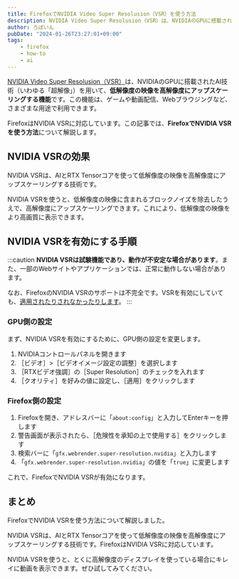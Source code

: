 ```yaml
---
title: FirefoxでNVIDIA Video Super Resolusion（VSR）を使う方法
description: NVIDIA Video Super Resolusion（VSR）は、NVIDIAのGPUに搭載されたAI技術（いわゆる「超解像」）を用いて、低解像度の映像を高解像度にアップスケーリングする機能です。この機能は、ゲームや動画配信、Webブラウジングなど、さまざまな用途で利用できます。FirefoxはNVIDIA VSRに対応しています。この記事では、FirefoxでNVIDIA VSRを使う方法について解説します。
author: ろぼいん
pubDate: "2024-01-26T23:27:01+09:00"
tags:
    - firefox
    - how-to
    - ai
---
```



[NVIDIA Video Super Resolusion（VSR）](https://blogs.nvidia.co.jp/2023/03/10/rtx-video-super-resolution/)は、NVIDIAのGPUに搭載されたAI技術（いわゆる「超解像」）を用いて、**低解像度の映像を高解像度にアップスケーリングする機能**です。この機能は、ゲームや動画配信、Webブラウジングなど、さまざまな用途で利用できます。

FirefoxはNVIDIA VSRに対応しています。この記事では、**FirefoxでNVIDIA VSRを使う方法**について解説します。

## NVIDIA VSRの効果

NVIDIA VSRは、AIとRTX Tensorコアを使って低解像度の映像を高解像度にアップスケーリングする技術です。

NVIDIA VSRを使うと、低解像度の映像に含まれるブロックノイズを除去したうえで、高解像度にアップスケーリングできます。これにより、低解像度の映像をより高画質に表示できます。

<YouTube id="XA-tQpQqD7U"/>

## NVIDIA VSRを有効にする手順

:::caution
**NVIDIA VSRは試験機能であり、動作が不安定な場合があります**。また、一部のWebサイトやアプリケーションでは、正常に動作しない場合があります。

なお、FirefoxのNVIDIA VSRのサポートは不完全です。VSRを有効にしていても、[適用されたりされなかったりします](https://connect.mozilla.org/t5/ideas/add-firefox-support-for-rtx-video-super-resolution/idi-p/26995/page/5#comments)。
:::

### GPU側の設定

まず、NVIDIA VSRを有効にするために、GPU側の設定を変更します。

1. NVIDIAコントロールパネルを開きます
2. ［ビデオ］>［ビデオイメージ設定の調整］を選択します
3. ［RTXビデオ強調］の［Super Resolution］のチェックを入れます
4. ［クオリティ］を好みの値に設定し、［適用］をクリックします

### Firefox側の設定

1. Firefoxを開き、アドレスバーに「``about:config``」と入力してEnterキーを押します
2. 警告画面が表示されたら、［危険性を承知の上で使用する］をクリックします
3. 検索バーに「``gfx.webrender.super-resolution.nvidia``」と入力します
4. 「``gfx.webrender.super-resolution.nvidia``」の値を「``true``」に変更します

これで、FirefoxでNVIDIA VSRが有効になります。

## まとめ

FirefoxでNVIDIA VSRを使う方法について解説しました。

NVIDIA VSRは、AIとRTX Tensorコアを使って低解像度の映像を高解像度にアップスケーリングする技術です。FirefoxはNVIDIA VSRに対応しています。

NVIDIA VSRを使うと、とくに高解像度のディスプレイを使っている場合にキレイに動画を表示できます。ぜひ試してみてください。
